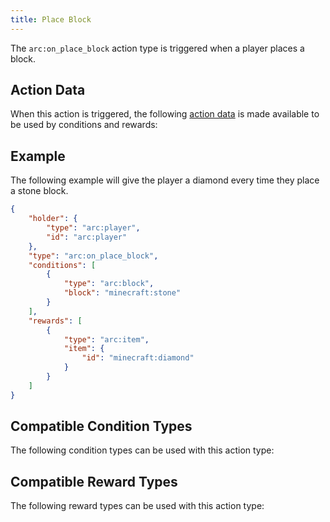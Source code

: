 ```yaml
---
title: Place Block
---
```



The `arc:on_place_block` action type is triggered when a player places a block.

## Action Data

When this action is triggered, the following [action data](/docs/arc/wiki/action_data/index.mdx) is made available to be used by conditions and rewards:

<ActionDataTable actionType="place_block" />

## Example

The following example will give the player a diamond every time they place a stone block.

```json title="data/my_datapack/arc/diamond_for_placing_stone.json"
{
    "holder": {
        "type": "arc:player",
        "id": "arc:player"
    },
    "type": "arc:on_place_block",
    "conditions": [
        {
            "type": "arc:block",
            "block": "minecraft:stone"
        }
    ],
    "rewards": [
        {
            "type": "arc:item",
            "item": {
                "id": "minecraft:diamond"
            }
        }
    ]
}
```

## Compatible Condition Types

The following condition types can be used with this action type:

<CompatibleConditionTypes actionType="place_block" />

## Compatible Reward Types

The following reward types can be used with this action type:

<CompatibleRewardTypes actionType="place_block" />
